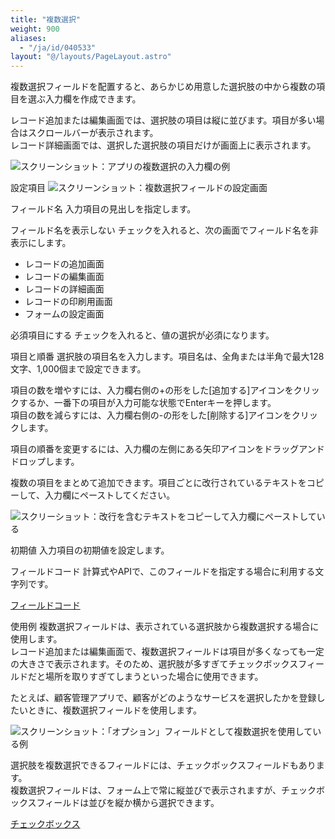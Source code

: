 ```yaml
---
title: "複数選択"
weight: 900
aliases:
  - "/ja/id/040533"
layout: "@/layouts/PageLayout.astro"
---
```




複数選択フィールドを配置すると、あらかじめ用意した選択肢の中から複数の項目を選ぶ入力欄を作成できます。

レコード追加または編集画面では、選択肢の項目は縦に並びます。項目が多い場合はスクロールバーが表示されます。  
レコード詳細画面では、選択した選択肢の項目だけが画面上に表示されます。

<Img src="/k/kintone/img-ja/multi_choice_01.png" alt="スクリーンショット：アプリの複数選択の入力欄の例" />

<Heading id="form_parts_multi_choice_30">設定項目</Heading>
<Img src="/k/kintone/img-ja/multi_choice_03.png" alt="スクリーンショット：複数選択フィールドの設定画面" />

<Heading level={3} id="form_parts_multi_choice_3010">フィールド名</Heading>
入力項目の見出しを指定します。

<Heading level={3} id="form_parts_multi_choice_3020">フィールド名を表示しない</Heading>
チェックを入れると、次の画面でフィールド名を非表示にします。

* レコードの追加画面
* レコードの編集画面
* レコードの詳細画面
* レコードの印刷用画面
* フォームの設定画面

<Heading level={3} id="form_parts_multi_choice_3030">必須項目にする</Heading>
チェックを入れると、値の選択が必須になります。

<Heading level={3} id="form_parts_multi_choice_3040">項目と順番</Heading>
選択肢の項目名を入力します。項目名は、全角または半角で最大128文字、1,000個まで設定できます。

項目の数を増やすには、入力欄右側の+の形をした[追加する]アイコンをクリックするか、一番下の項目が入力可能な状態でEnterキーを押します。  
項目の数を減らすには、入力欄右側の-の形をした[削除する]アイコンをクリックします。

項目の順番を変更するには、入力欄の左側にある矢印アイコンをドラッグアンドドロップします。

<Hint>

複数の項目をまとめて追加できます。項目ごとに改行されているテキストをコピーして、入力欄にペーストしてください。

<Img src="/k/kintone/img-ja/multi_choice_05.png" alt="スクリーショット：改行を含むテキストをコピーして入力欄にペーストしている" />

</Hint>

<Heading level={3} id="form_parts_multi_choice_3050">初期値</Heading>
入力項目の初期値を設定します。

<Heading level={3} id="form_parts_multi_choice_3060">フィールドコード</Heading>
計算式やAPIで、このフィールドを指定する場合に利用する文字列です。

<Reference>

[フィールドコード](/k/ja/id/040504.html)

</Reference>

<Heading id="form_parts_multi_choice_20">使用例</Heading>
複数選択フィールドは、表示されている選択肢から複数選択する場合に使用します。  
レコード追加または編集画面で、複数選択フィールドは項目が多くなっても一定の大きさで表示されます。そのため、選択肢が多すぎてチェックボックスフィールドだと場所を取りすぎてしまうといった場合に使用できます。

たとえば、顧客管理アプリで、顧客がどのようなサービスを選択したかを登録したいときに、複数選択フィールドを使用します。

<Img src="/k/kintone/img-ja/multi_choice_02.png" alt="スクリーンショット：「オプション」フィールドとして複数選択を使用している例" />

<Reference>

選択肢を複数選択できるフィールドには、チェックボックスフィールドもあります。  
複数選択フィールドは、フォーム上で常に縦並びで表示されますが、チェックボックスフィールドは並びを縦か横から選択できます。

[チェックボックス](/k/ja/id/040518.html)

</Reference>
